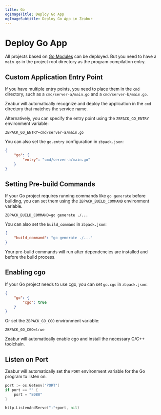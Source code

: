 ```yaml
---
title: Go
ogImageTitle: Deploy Go App
ogImageSubtitle: Deploy Go App in Zeabur
---
```


# Deploy Go App

All projects based on [Go Modules](https://blog.golang.org/using-go-modules) can be deployed. But you need to have a `main.go` in the project root directory as the program compilation entry.

## Custom Application Entry Point

If you have multiple entry points, you need to place them in the `cmd` directory, such as a `cmd/server-a/main.go` and a `cmd/server-b/main.go`.

Zeabur will automatically recognize and deploy the application in the `cmd` directory that matches the service name.

Alternatively, you can specify the entry point using the `ZBPACK_GO_ENTRY` environment variable:

```env
ZBPACK_GO_ENTRY=cmd/server-a/main.go
```

You can also set the `go.entry` configuration in `zbpack.json`:

```json
{
    "go": {
        "entry": "cmd/server-a/main.go"
    }
}
```

## Setting Pre-build Commands

If your Go project requires running commands like `go generate` before building, you can set them using the `ZBPACK_BUILD_COMMAND` environment variable.

```env
ZBPACK_BUILD_COMMAND=go generate ./...
```

You can also set the `build_command` in `zbpack.json`:

```json
{
    "build_command": "go generate ./..."
}
```

Your pre-build commands will run after dependencies are installed and before the build process.

## Enabling cgo

If your Go project needs to use cgo, you can set `go.cgo` in `zbpack.json`:

```json
{
    "go": {
        "cgo": true
    }
}
```

Or set the `ZBPACK_GO_CGO` environment variable:

```env
ZBPACK_GO_CGO=true
```

Zeabur will automatically enable cgo and install the necessary C/C++ toolchain.

## Listen on Port

Zeabur will automatically set the `PORT` environment variable for the Go program to listen on.

```go
port := os.Getenv("PORT")
if port == "" {
    port = "8080"
}

http.ListenAndServe(":"+port, nil)
```
